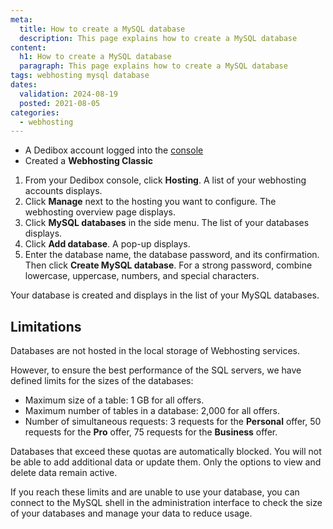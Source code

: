 ```yaml
---
meta:
  title: How to create a MySQL database
  description: This page explains how to create a MySQL database
content:
  h1: How to create a MySQL database
  paragraph: This page explains how to create a MySQL database
tags: webhosting mysql database 
dates:
  validation: 2024-08-19
  posted: 2021-08-05
categories:
  - webhosting
---
```


<Macro id="webhosting-online" />

<Macro id="requirements" />

- A Dedibox account logged into the [console](https://console.online.net)
- Created a **Webhosting Classic**

1. From your Dedibox console, click **Hosting**. A list of your webhosting accounts displays.
2. Click **Manage** next to the hosting you want to configure. The webhosting overview page displays.
3. Click **MySQL databases** in the side menu. The list of your databases displays.
4. Click **Add database**. A pop-up displays.
5. Enter the database name, the database password, and its confirmation. Then click **Create MySQL database**.
    <Message type="tip">
      For a strong password, combine lowercase, uppercase, numbers, and special characters.
    </Message>

Your database is created and displays in the list of your MySQL databases.

## Limitations

Databases are not hosted in the local storage of Webhosting services.

However, to ensure the best performance of the SQL servers, we have defined limits for the sizes of the databases:

  - Maximum size of a table: 1 GB for all offers.
  - Maximum number of tables in a database: 2,000 for all offers.
  - Number of simultaneous requests: 3 requests for the **Personal** offer, 50 requests for the **Pro** offer, 75 requests for the **Business** offer.

<Message type="important">
  Databases that exceed these quotas are automatically blocked. You will not be able to add additional data or update them. Only the options to view and delete data remain active.
</Message>

If you reach these limits and are unable to use your database, you can connect to the MySQL shell in the administration interface to check the size of your databases and manage your data to reduce usage.


